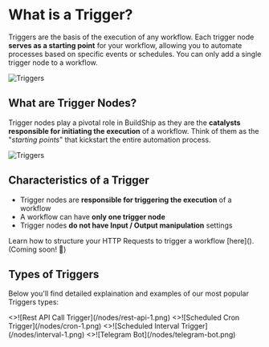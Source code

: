 
# What is a Trigger?

Triggers are the basis of the execution of any workflow. Each trigger node **serves as a starting point** for your
workflow, allowing you to automate processes based on specific events or schedules. You can only add a single trigger
node to a workflow.

<Image src={triggers1} alt='Triggers' width={1200} priority={true} />

## What are Trigger Nodes?

Trigger nodes play a pivotal role in BuildShip as they are the **catalysts responsible for initiating the execution** of
a workflow. Think of them as the "_starting points_" that kickstart the entire automation process.

<div
  style={{
    display: 'flex',
    justifyContent: 'center', // Center horizontally
    alignItems: 'center', // Center vertically
  }}
>
  <Image src={triggers2} alt='Triggers' width={1200} />
</div>

## Characteristics of a Trigger

- Trigger nodes are **responsible for triggering the execution** of a workflow
- A workflow can have **only one trigger node**
- Trigger nodes **do not have Input / Output manipulation** settings

<Callout type='info' emoji='💡'>
  Learn how to structure your HTTP Requests to trigger a workflow [here](). (Coming soon! 🚧)
</Callout>

## Types of Triggers

Below you'll find detailed explaination and examples of our most popular Triggers types:

<Cards num={3}>
  <Card image arrow title='Rest API Call' href='/rest-api'>
    <>![Rest API Call Trigger](/nodes/rest-api-1.png)</>
  </Card>
  <Card image arrow title='Scheduled Cron' href='/scheduled-cron'>
    <>![Scheduled Cron Trigger](/nodes/cron-1.png)</>
  </Card>
  <Card image arrow title='Scheduled Interval' href='/scheduled-interval'>
    <>![Scheduled Interval Trigger](/nodes/interval-1.png)</>
  </Card>
  <Card image arrow title='Telegram Bot' href='/telegram-bot'>
    <>![Telegram Bot](/nodes/telegram-bot.png)</>
  </Card>
</Cards>
